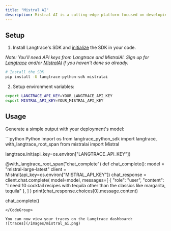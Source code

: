 ```yaml
---
title: "Mistral AI"
description: Mistral AI is a cutting-edge platform focused on developing advanced large language models that prioritize efficiency and performance. Known for producing compact yet powerful AI models, Mistral AI aims to democratize access to high-performance AI by making these models more accessible and adaptable to various applications. The platform emphasizes open innovation, contributing to the AI community with tools that are both versatile and state-of-the-art.
---
```


## Setup

1. Install Langtrace's SDK and [initialize](/quickstart) the SDK in your code.

*Note: You'll need API keys from Langtrace and MistralAI. Sign up for [Langtrace](https://langtrace.ai) and/or [MistralAI](https://mistral.ai/) if you haven't done so already.*

```bash Python
# Install the SDK
pip install -U langtrace-python-sdk mistralai
```


2. Setup environment variables:
```bash Shell
export LANGTRACE_API_KEY=YOUR_LANGTRACE_API_KEY
export MISTRAL_API_KEY=YOUR_MISTRAL_API_KEY
```


## Usage

Generate a simple output with your deployment's model:

<CodeGroup>
```python Python
import os
from langtrace_python_sdk import langtrace, with_langtrace_root_span
from mistralai import Mistral

langtrace.init(api_key=os.environ["LANGTRACE_API_KEY"])


@with_langtrace_root_span("chat_complete")
def chat_complete():
    model = "mistral-large-latest"
    client = Mistral(api_key=os.environ["MISTRAL_API_KEY"])
    chat_response = client.chat.complete(
        model=model,
        messages=[
            {
                "role": "user",
                "content": "I need 10 cocktail recipes with tequila other than the classics like margarita, tequila"
            },
        ]
    )
    print(chat_response.choices[0].message.content)


chat_complete()

```
</CodeGroup>

You can now view your traces on the Langtrace dashboard:
![traces](/images/mistral_ai.png)
